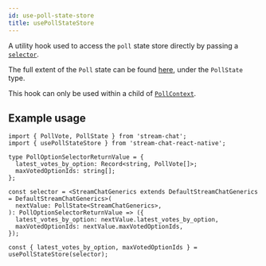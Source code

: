```yaml
---
id: use-poll-state-store
title: usePollStateStore
---
```


A utility hook used to access the `poll` state store directly by passing a [`selector`](../../state-and-offline-support/state-overview.mdx#what-are-selectors).

The full extent of the `Poll` state can be found [here](https://github.com/GetStream/stream-chat-js/blob/master/src/poll.ts), under the `PollState` type.

This hook can only be used within a child of [`PollContext`](../../contexts/poll-context.mdx).

## Example usage

```tsx
import { PollVote, PollState } from 'stream-chat';
import { usePollStateStore } from 'stream-chat-react-native';

type PollOptionSelectorReturnValue = {
  latest_votes_by_option: Record<string, PollVote[]>;
  maxVotedOptionIds: string[];
};

const selector = <StreamChatGenerics extends DefaultStreamChatGenerics = DefaultStreamChatGenerics>(
  nextValue: PollState<StreamChatGenerics>,
): PollOptionSelectorReturnValue => ({
  latest_votes_by_option: nextValue.latest_votes_by_option,
  maxVotedOptionIds: nextValue.maxVotedOptionIds,
});

const { latest_votes_by_option, maxVotedOptionIds } = usePollStateStore(selector);
```
